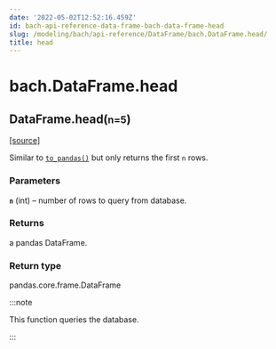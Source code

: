 ```yaml
---
date: '2022-05-02T12:52:16.459Z'
id: bach-api-reference-data-frame-bach-data-frame-head
slug: /modeling/bach/api-reference/DataFrame/bach.DataFrame.head/
title: head
---
```


# bach.DataFrame.head

<div class="method">

<h2 class="signature-method"><span class="additional-name">DataFrame.</span><span class="name">head(</span><small class="parameter-list"><span class="parameter" id="n">n=5</span></small>)</h2>


&#8203;<span class="view-source">[[source]](https://github.com/objectiv/objectiv-analytics/blob/main/bach/bach/dataframe.py)</span>

<div class="content">

Similar to [`to_pandas()`](/docs/modeling/bach/api-reference/DataFrame/bach.DataFrame.to-pandas) but only returns the first `n` rows.


### Parameters

**`n`** (int) – number of rows to query from database.



### Returns

a pandas DataFrame.



### Return type

pandas.core.frame.DataFrame


:::note

This function queries the database.


:::


</div>

</div>
